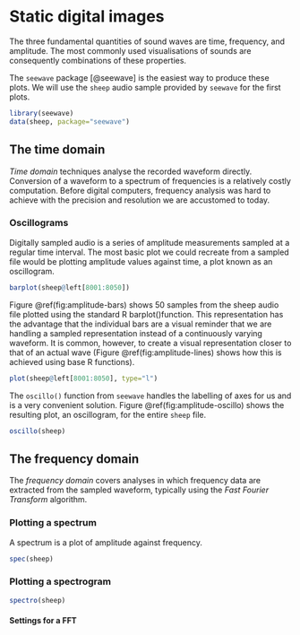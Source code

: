 # Static digital images

The three fundamental quantities of sound waves are time, frequency, and amplitude. The most commonly used visualisations of sounds are consequently combinations of these properties.

The `seewave` package [@seewave] is the easiest way to produce these plots. We will use the `sheep` audio sample provided by `seewave` for the first plots.

```r
library(seewave)
data(sheep, package="seewave")
```

## The time domain

_Time domain_ techniques analyse the recorded waveform directly. Conversion of a waveform to a spectrum of frequencies is a relatively costly computation. Before digital computers, frequency analysis was hard to achieve with the precision and resolution we are accustomed to today. 

### Oscillograms

Digitally sampled audio is a series of amplitude measurements sampled at a regular time interval. The most basic plot we could recreate from a sampled file would be plotting amplitude values against time, a plot known as an oscillogram.

```r
barplot(sheep@left[8001:8050])
```

Figure \@ref(fig:amplitude-bars) shows 50 samples from the sheep audio file plotted using the standard R barplot()function. This representation has the advantage that the individual bars are a visual reminder that we are handling a sampled representation instead of a continuously varying waveform. It is common, however, to create a visual representation closer to that of an actual wave (Figure \@ref(fig:amplitude-lines) shows how this is achieved using base R functions).

```r
plot(sheep@left[8001:8050], type="l")
```

The `oscillo()` function from `seewave` handles the labelling of axes for us and is a very convenient solution. Figure \@ref(fig:amplitude-oscillo) shows the resulting plot, an oscillogram, for the entire `sheep` file.

```r
oscillo(sheep)
```

## The frequency domain

The _frequency domain_ covers analyses in which frequency data are extracted from the sampled waveform, typically using the _Fast Fourier Transform_ algorithm.

### Plotting a spectrum

A spectrum is a plot of amplitude against frequency.

```r
spec(sheep)
```

### Plotting a spectrogram


```r
spectro(sheep)
```

#### Settings for a FFT